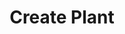 ---
title: "Create Plant"
openapi: "POST /plants"
description: "Some description about the plan goes here."
---